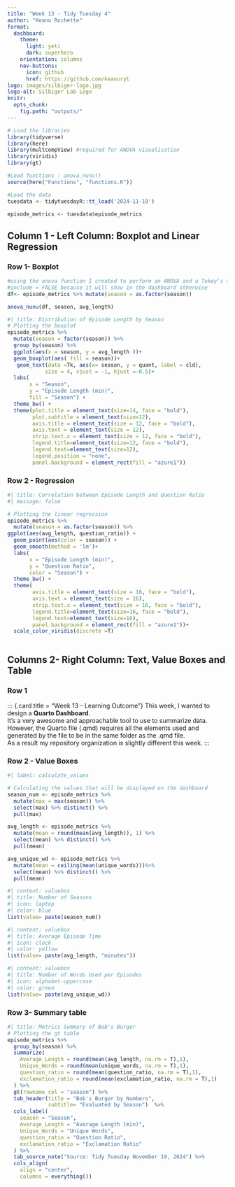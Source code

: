 ```yaml
---
title: "Week 13 - Tidy Tuesday 4"
author: "Keanu Rochette"
format: 
  dashboard:
    theme: 
      light: yeti
      dark: superhero
    orientation: columns
    nav-buttons:
      icon: github
      href: https://github.com/keanuryt
logo: images/silbiger-logo.jpg
logo-alt: Silbiger Lab Logo
knitr:
  opts_chunk:
    fig.path: "outputs/"
---
```



```r
# Load the libraries
library(tidyverse)
library(here)
library(multcompView) #required for ANOVA visualisation
library(viridis)
library(gt)
```

```r
#Load functions : anova_nunu()
source(here("Functions", "functions.R"))
```

```r
#Load the data 
tuesdata <- tidytuesdayR::tt_load('2024-11-19')

episode_metrics <- tuesdata$episode_metrics
```

## Column 1 - Left Column: Boxplot and Linear Regression

### Row 1- Boxplot {height="60%"}

<!-- Plot a box plot with will take the upper 60% of this column -->

```r
#using the anova function I created to perform an ANOVA and a Tukey's test
#include = FALSE because it will show in the dashboard otherwise
df<- episode_metrics %>% mutate(season = as.factor(season))

anova_nunu(df, season, avg_length)
```

```r
#| title: Distribution of Episode Length by Season 
# Plotting the boxplot
episode_metrics %>% 
  mutate(season = factor(season)) %>% 
  group_by(season) %>% 
  ggplot(aes(x = season, y = avg_length ))+
  geom_boxplot(aes( fill = season))+
   geom_text(data =Tk, aes(x= season, y = quant, label = cld),
            size = 4, vjust = -1, hjust =-0.5)+
  labs(
       x = "Season",
       y = "Episode Length (min)",
       fill = "Season") +
  theme_bw() + 
  theme(plot.title = element_text(size=14, face = "bold"), 
        plot.subtitle = element_text(size=12),
        axis.title = element_text(size = 12, face = "bold"),
        axis.text = element_text(size = 12),
        strip.text.x = element_text(size = 12, face = "bold"),
        legend.title=element_text(size=12, face = "bold"),
        legend.text=element_text(size=12),
        legend.position = "none",
        panel.background = element_rect(fill = "azure1"))
```

### Row 2 - Regression {height="40%"}

```r
#| title: Correlation between Episode Length and Question Ratio
#| message: false

# Plotting the linear regression 
episode_metrics %>% 
  mutate(season = as.factor(season)) %>% 
ggplot(aes(avg_length, question_ratio)) +
  geom_point(aes(color = season)) +
  geom_smooth(method = 'lm')+
  labs(
       x = "Episode Length (min)",
       y = "Question Ratio",
       color = "Season") +
  theme_bw() + 
  theme(
        axis.title = element_text(size = 16, face = "bold"),
        axis.text = element_text(size = 16),
        strip.text.x = element_text(size = 16, face = "bold"),
        legend.title=element_text(size=16, face = "bold"),
        legend.text=element_text(size=16),
        panel.background = element_rect(fill = "azure1"))+
  scale_color_viridis(discrete =T)
 
```


## Columns 2- Right Column: Text, Value Boxes and Table

### Row 1 {height="20%"}

<!---This block allows to show a markdown text on the dashboard--->

::: {.card title = "Week 13 - Learning Outcome"}
This week, I wanted to design a **Quarto Dashboard**.  
It's a very awesome and approachable tool to use to summarize data.  
However, the Quarto file (.qmd) requires all the elements used and generated by the file to be in the same folder as the .qmd file.  
As a result my repository organization is slightly different this week.
:::

### Row 2 - Value Boxes {height="30%"} 
<!--I will plot 3 value boxes to highlight notable stuff about the data.
That row will take 30% of the column space.-->
```r
#| label: calculate_values

# Calculating the values that will be displayed on the dashboard
season_num <- episode_metrics %>% 
  mutate(max = max(season)) %>%  
  select(max) %>% distinct() %>% 
  pull(max)

avg_length <- episode_metrics %>% 
  mutate(mean = round(mean(avg_length)), 1) %>%  
  select(mean) %>% distinct() %>% 
  pull(mean)

avg_unique_wd <- episode_metrics %>% 
  mutate(mean = ceiling(mean(unique_words)))%>%  
  select(mean) %>% distinct() %>% 
  pull(mean)

```

```r
#| content: valuebox
#| title: Number of Seasons
#| icon: laptop
#| color: blue
list(value= paste(season_num))
```

```r
#| content: valuebox
#| title: Average Episode Time
#| icon: clock
#| color: yellow
list(value= paste(avg_length, "minutes"))
```

```r
#| content: valuebox
#| title: Number of Words Used per Episodes
#| icon: alphabet-uppercase
#| color: green
list(value= paste(avg_unique_wd))
```


### Row 3- Summary table {height="60%"}
<!--This row will be used for a summary table and will take 60% of the column space.-->
```r
#| title: Metrics Summary of Bob's Burger
# Plotting the gt table
episode_metrics %>% 
  group_by(season) %>% 
  summarize(
    Average_Length = round(mean(avg_length, na.rm = T),1),
    Unique_Words = round(mean(unique_words, na.rm = T),1),
    question_ratio = round(mean(question_ratio, na.rm = T),1),
    exclamation_ratio = round(mean(exclamation_ratio, na.rm = T),1)
  ) %>% 
  gt(rowname_col = "season") %>% 
  tab_header(title = "Bob's Burger by Numbers",
             subtitle= "Evaluated by Season")  %>%
  cols_label(
    season = "Season",
    Average_Length = "Average Length (min)",
    Unique_Words = "Unique Words",
    question_ratio = "Question Ratio",
    exclamation_ratio = "Exclamation Ratio"
  ) %>% 
  tab_source_note("Source: Tidy Tuesday November 19, 2024") %>% 
  cols_align(
    align = "center",
    columns = everything())
  
```


